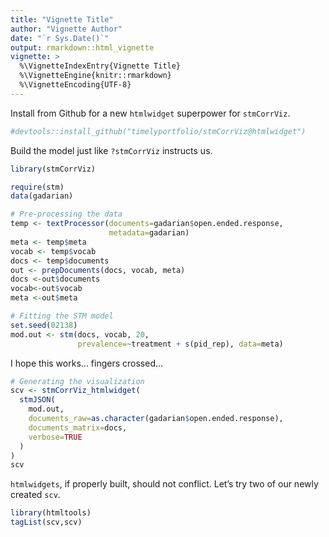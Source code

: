 ```yaml
---
title: "Vignette Title"
author: "Vignette Author"
date: "`r Sys.Date()`"
output: rmarkdown::html_vignette
vignette: >
  %\VignetteIndexEntry{Vignette Title}
  %\VignetteEngine{knitr::rmarkdown}
  %\VignetteEncoding{UTF-8}
---
```


Install from Github for a new `htmlwidget` superpower for `stmCorrViz`.

```r
#devtools::install_github("timelyportfolio/stmCorrViz@htmlwidget")
```

Build the model just like `?stmCorrViz` instructs us.

```r
library(stmCorrViz)

require(stm)
data(gadarian)

# Pre-processing the data
temp <- textProcessor(documents=gadarian$open.ended.response, 
                      metadata=gadarian)
meta <- temp$meta
vocab <- temp$vocab
docs <- temp$documents
out <- prepDocuments(docs, vocab, meta)
docs <-out$documents
vocab<-out$vocab
meta <-out$meta

# Fitting the STM model
set.seed(02138)
mod.out <- stm(docs, vocab, 20, 
               prevalence=~treatment + s(pid_rep), data=meta)
```

I hope this works... fingers crossed...

```r
# Generating the visualization
scv <- stmCorrViz_htmlwidget(
  stmJSON(
    mod.out,
    documents_raw=as.character(gadarian$open.ended.response), 
    documents_matrix=docs,
    verbose=TRUE
  )
)
scv
```

`htmlwidgets`, if properly built, should not conflict.  Let's try two of our newly created `scv`.

```r
library(htmltools)
tagList(scv,scv)
```

